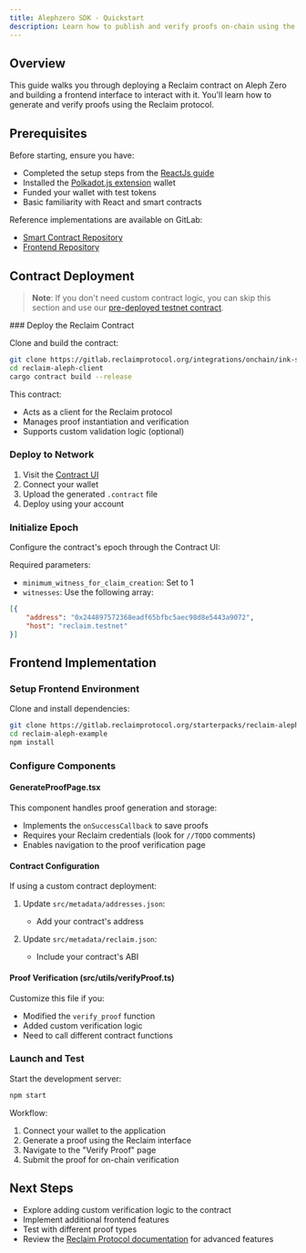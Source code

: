 ```yaml
---
title: Alephzero SDK - Quickstart
description: Learn how to publish and verify proofs on-chain using the Reclaim contract on Aleph Zero
---
```



## Overview
This guide walks you through deploying a Reclaim contract on Aleph Zero and building a frontend interface to interact with it. You'll learn how to generate and verify proofs using the Reclaim protocol.

## Prerequisites

Before starting, ensure you have:
- Completed the setup steps from the [ReactJs guide](/js/frontend-example)
- Installed the [Polkadot.js extension](https://polkadot.js.org/extension/) wallet
- Funded your wallet with test tokens
- Basic familiarity with React and smart contracts

Reference implementations are available on GitLab:
- [Smart Contract Repository](https://gitlab.reclaimprotocol.org/integrations/onchain/ink-sdk.git)
- [Frontend Repository](https://gitlab.reclaimprotocol.org/starterpacks/reclaim-aleph-example)

## Contract Deployment

> **Note**: If you don't need custom contract logic, you can skip this section and use our [pre-deployed testnet contract](https://ui.use.ink/contract/5FB2yCSyjJbKjMJXP8dgZ1kWa7Rin2x9afxzUbmRAaWEj43P).

<Steps>
### Deploy the Reclaim Contract

Clone and build the contract:
```bash copy
git clone https://gitlab.reclaimprotocol.org/integrations/onchain/ink-sdk.git
cd reclaim-aleph-client
cargo contract build --release
```

This contract:
- Acts as a client for the Reclaim protocol
- Manages proof instantiation and verification
- Supports custom validation logic (optional)

### Deploy to Network

1. Visit the [Contract UI](https://ui.use.ink/)
2. Connect your wallet
3. Upload the generated `.contract` file
4. Deploy using your account

### Initialize Epoch

Configure the contract's epoch through the Contract UI:

Required parameters:
- `minimum_witness_for_claim_creation`: Set to 1
- `witnesses`: Use the following array:
```json
[{
    "address": "0x244897572368eadf65bfbc5aec98d8e5443a9072",
    "host": "reclaim.testnet"
}]
```

</Steps>

## Frontend Implementation

<Steps>

### Setup Frontend Environment

Clone and install dependencies:
```bash
git clone https://gitlab.reclaimprotocol.org/starterpacks/reclaim-aleph-example
cd reclaim-aleph-example
npm install
```

### Configure Components

#### GenerateProofPage.tsx
This component handles proof generation and storage:
- Implements the `onSuccessCallback` to save proofs
- Requires your Reclaim credentials (look for `//TODO` comments)
- Enables navigation to the proof verification page

#### Contract Configuration
If using a custom contract deployment:

1. Update `src/metadata/addresses.json`:
   - Add your contract's address

2. Update `src/metadata/reclaim.json`:
   - Include your contract's ABI

#### Proof Verification (src/utils/verifyProof.ts)
Customize this file if you:
- Modified the `verify_proof` function
- Added custom verification logic
- Need to call different contract functions

### Launch and Test

Start the development server:
```bash
npm start
```

Workflow:
1. Connect your wallet to the application
2. Generate a proof using the Reclaim interface
3. Navigate to the "Verify Proof" page
4. Submit the proof for on-chain verification

</Steps>

## Next Steps
- Explore adding custom verification logic to the contract
- Implement additional frontend features
- Test with different proof types
- Review the [Reclaim Protocol documentation](https://docs.reclaimprotocol.org/) for advanced features
